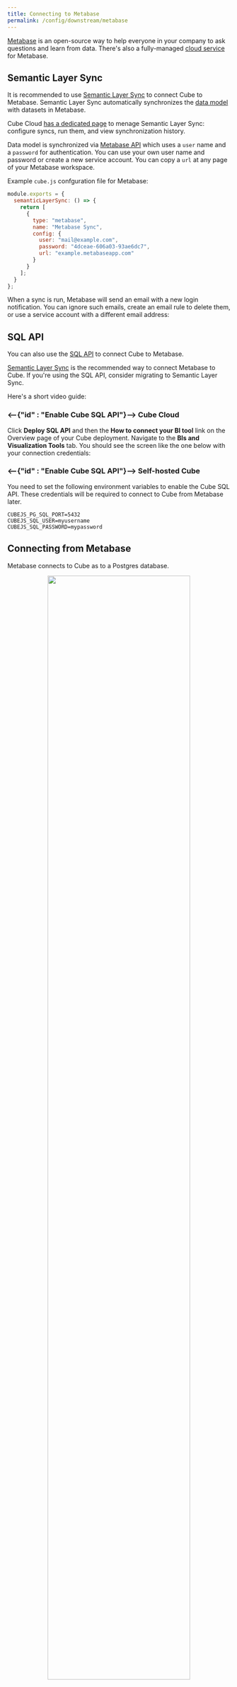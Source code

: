 ```yaml
---
title: Connecting to Metabase
permalink: /config/downstream/metabase
---
```


[Metabase][metabase-oss] is an open-source way to help everyone in your
company to ask questions and learn from data. There's also a fully-managed
[cloud service][metabase] for Metabase.

## Semantic Layer Sync

It is recommended to use [Semantic Layer Sync][ref-sls] to connect Cube to
Metabase. Semantic Layer Sync automatically synchronizes the
[data model][ref-data-model] with datasets in Metabase.

<SuccessBox>

Cube Cloud [has a dedicated page][ref-workspace-sls] to menage Semantic Layer
Sync: configure syncs, run them, and view synchronization history.

</SuccessBox>

Data model is synchronized via [Metabase API][metabase-api] which uses a
`user` name and a `password` for authentication. You can use your own user
name and password or create a new service account. You can copy a `url` at
any page of your Metabase workspace. 

Example `cube.js` confguration file for Metabase:

```javascript
module.exports = {
  semanticLayerSync: () => {
    return [
      {
        type: "metabase",
        name: "Metabase Sync",
        config: {
          user: "mail@example.com",
          password: "4dceae-606a03-93ae6dc7",
          url: "example.metabaseapp.com"
        }
      }
    ];
  }
};
```

When a sync is run, Metabase will send an email with a new login
notification. You can ignore such emails, create an email rule to delete them,
or use a service account with a different email address:

<Screenshot src="https://ucarecdn.com/2e7ac466-73a5-4dd6-9c85-ed98d9df8979/"/>

## SQL API

You can also use the [SQL API][ref-sql-api] to connect Cube to Metabase. 

<WarningBox>

[Semantic Layer Sync][ref-sls] is the recommended way to connect Metabase to
Cube. If you're using the SQL API, consider migrating to Semantic Layer Sync.

</WarningBox>

Here's a short video guide:

<LoomVideo url="https://www.loom.com/embed/38752bb23e5244d1a43675795c470a53" />

### <--{"id" : "Enable Cube SQL API"}--> Cube Cloud

Click **Deploy SQL API** and then the **How to connect your BI tool** link on
the Overview page of your Cube deployment. Navigate to the **BIs and
Visualization Tools** tab. You should see the screen like the one below with
your connection credentials:

<Screenshot src="https://ucarecdn.com/78a4b90c-da5a-4d1f-9775-59ce6e7baad0/" />

### <--{"id" : "Enable Cube SQL API"}--> Self-hosted Cube

You need to set the following environment variables to enable the Cube SQL API.
These credentials will be required to connect to Cube from Metabase later.

```dotenv
CUBEJS_PG_SQL_PORT=5432
CUBEJS_SQL_USER=myusername
CUBEJS_SQL_PASSWORD=mypassword
```

## Connecting from Metabase

Metabase connects to Cube as to a Postgres database.

<div style="text-align: center">
  <img
    src="https://ucarecdn.com/15722cdb-901e-4f21-aab2-b8c468997e4d/"
    style="border: none"
    width="80%"
  />
</div>

## Querying data

Your cubes will be exposed as tables, where both your measures and dimensions
are columns.

<div style="text-align: center">
  <img
    src="https://ucarecdn.com/e25bff7f-c3d2-4b33-a8a4-72681e71f60c/"
    style="border: none"
    width="100%"
  />
</div>

You can write SQL in Metabase that will be executed in Cube. Learn more about
Cube SQL syntax on the [reference page][ref-sql-api]. You can also create a
visualization of the executed SQL query.

<div style="text-align: center">
  <img
    src="https://ucarecdn.com/c2740434-69ae-4e0b-ab3c-755205963892/"
    style="border: none"
    width="100%"
  />
</div>

If you prefer using the UI interface to "Ask a question", you can do that as
well.

<div style="text-align: center">
  <img
    src="https://ucarecdn.com/aac8591f-47ae-47a3-b4f0-51a7164d6305/"
    style="border: none"
    width="100%"
  />
</div>

[ref-getting-started]: /getting-started/cloud/overview
[ref-sql-api]: /backend/sql
[metabase-oss]: https://github.com/metabase/metabase
[metabase]: https://www.metabase.com
[metabase-api]: https://www.metabase.com/learn/administration/metabase-api#authenticate-your-requests-with-a-session-token
[ref-sls]: /semantic-layer-sync
[ref-sql-api]: /backend/sql
[ref-data-model]: /schema/getting-started
[ref-workspace-sls]: /workspace/bi-integrations